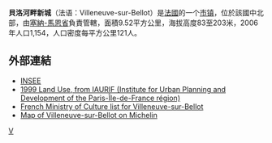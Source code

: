 {{Infobox French commune}}
'''貝洛河畔新城'''（法语：Villeneuve-sur-Bellot）是[[法國|法國]]的一个[[市镇_(法国)|市镇]]，位於該國中北部，由[[塞納-馬恩省|塞納-馬恩省]]負責管轄，面積9.52平方公里，海拔高度83至203米，2006年人口1,154，人口密度每平方公里121人。

==外部連結==
*[http://www.insee.fr/en/home/home_page.asp INSEE]{{Wayback|url=http://www.insee.fr/en/home/home_page.asp |date=20071124142010 }}
*[https://web.archive.org/web/20070929103023/http://www.iaurif.org/en/gis/fichescom/mos99/ficmos/mos77512.html 1999 Land Use, from IAURIF (Institute for Urban Planning and Development of the Paris-Île-de-France région)] {{en}}
*[http://www.culture.gouv.fr/public/mistral/merimee_fr?ACTION=CHERCHER&FIELD_98=INSEE&VALUE_98=77512 French Ministry of Culture list for Villeneuve-sur-Bellot] {{Wayback|url=http://www.culture.gouv.fr/public/mistral/merimee_fr?ACTION=CHERCHER&FIELD_98=INSEE&VALUE_98=77512 |date=20160315052232 }} {{Fr}}
*[http://www.viamichelin.co.uk/viamichelin/gbr/dyn/controller/mapPerformPage?strAddress=&strCP=77510&strLocation=Villeneuve-sur-Bellot&strCountry=1424&image2.x=28&image2.y=7 Map of Villeneuve-sur-Bellot on Michelin]{{Wayback|url=http://www.viamichelin.co.uk/viamichelin/gbr/dyn/controller/mapPerformPage?strAddress=&strCP=77510&strLocation=Villeneuve-sur-Bellot&strCountry=1424&image2.x=28&image2.y=7 |date=20070929124157 }} {{en}}

{{塞纳-马恩省市镇}}

{{France-geo-stub}}
[[Category:塞纳-马恩省市镇|V]]